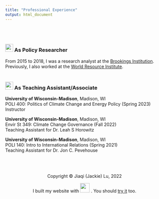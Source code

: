 ```yaml
---
title: "Professional Experience"
output: html_document
---
```

<br> <br>

### <img src="images/government.png" width="25"> As Policy Researcher
From 2015 to 2018, I was a research analyst at the [Brookings Institution](https://www.brookings.edu/). Previously, I also worked at the [World Resource Institute](https://www.wri.org/).
<br> <br>

### <img src="images/teaching.png" width="25"> As Teaching Assistant/Associate

**University of Wisconsin-Madison**, Madison, WI <br>
POLI 400: Politics of Climate Change and Energy Policy
 (Spring 2023) <br>
Instructor<br>

**University of Wisconsin-Madison**, Madison, WI <br>
Envir St 349: Climate Change Governance (Fall 2022) <br>
Teaching Assistant for Dr. Leah S Horowitz 
<br>

**University of Wisconsin-Madison**, Madison, WI <br>
POLI 140: Intro to International Relations (Spring 2021) <br>
Teaching Assistant for Dr. Jon C. Pevehouse
<br>

<br>
<br>
<br>
<center> Copyright © Jiaqi (Jackie) Lu, 2022
<center>  I built my website with <img src="images/rstudio-logo.png" width="30"> . You should [try it](https://rmarkdown.rstudio.com/) too.


